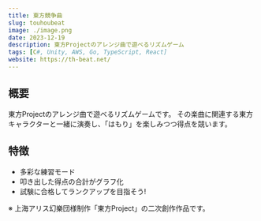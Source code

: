 ```yaml
---
title: 東方競争曲
slug: touhoubeat
image: ./image.png
date: 2023-12-19
description: 東方Projectのアレンジ曲で遊べるリズムゲーム
tags: [C#, Unity, AWS, Go, TypeScript, React]
website: https://th-beat.net/
---
```


## 概要

東方Projectのアレンジ曲で遊べるリズムゲームです。
その楽曲に関連する東方キャラクターと一緒に演奏し、「はもり」を楽しみつつ得点を競います。

## 特徴

- 多彩な練習モード
- 叩き出した得点の合計がグラフ化
- 試験に合格してランクアップを目指そう!

※ 上海アリス幻樂団様制作「東方Project」の二次創作作品です。
